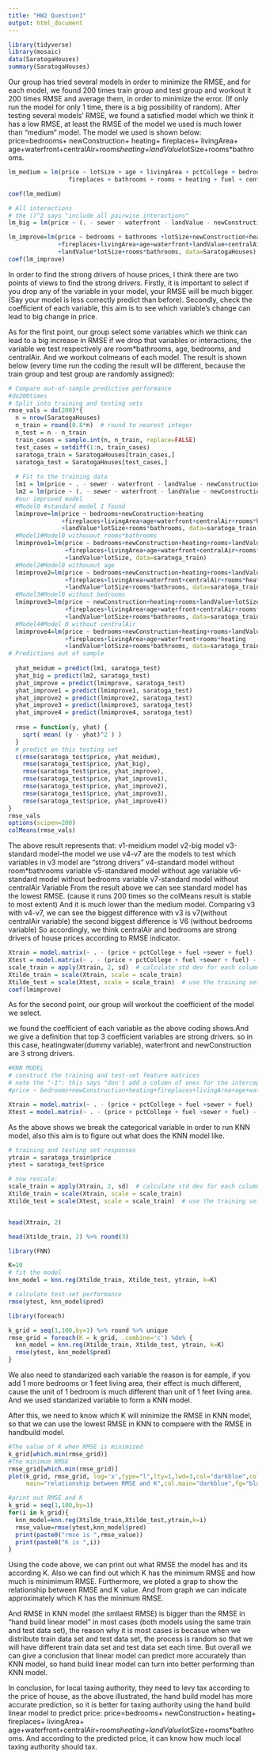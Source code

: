 ```yaml
---
title: "HW2 Question1"
output: html_document
---
```

```r
library(tidyverse)
library(mosaic)
data(SaratogaHouses)
summary(SaratogaHouses)
```

Our group has tried several models in order to minimize the RMSE, and for each model, we found 200 times train group and test group and workout it 200 times RMSE and average them, in order to minimize the error. (If only run the model for only 1 time, there is a big possibility of random). After testing several models’ RMSE, we found a satisfied model which we think it has a low RMSE, at least the RMSE of the model we used is much lower than “medium” model. The model we used is shown below: 
price=bedrooms+ newConstruction+ heating+ fireplaces+ livingArea+ age+waterfront+centralAir+rooms*heating+landValue*lotSize+rooms*bathrooms.

```r
lm_medium = lm(price ~ lotSize + age + livingArea + pctCollege + bedrooms + 
                 fireplaces + bathrooms + rooms + heating + fuel + centralAir, data=SaratogaHouses)

coef(lm_medium)

# All interactions
# the ()^2 says "include all pairwise interactions"
lm_big = lm(price ~ (. - sewer - waterfront - landValue - newConstruction)^2, data=SaratogaHouses)

lm_improve=lm(price ~ bedrooms + bathrooms +lotSize+newConstruction+heating+ rooms
              +fireplaces+livingArea+age+waterfront+landValue+centralAir+rooms*heating
              +landValue*lotSize+rooms*bathrooms, data=SaratogaHouses)
coef(lm_improve)
```
In order to find the strong drivers of house prices, I think there are two points of views to find the strong drivers. Firstly, it is important to select if you drop any of the variable in your model, your RMSE will be much bigger. (Say your model is less correctly predict than before). Secondly, check the coefficient of each variable, this aim is to see which variable’s change can lead to big change in price. 

As for the first point, our group select some variables which we think can lead to a big increase in RMSE if we drop that variables or interactions, the variable we test respectively are room*bathrooms, age, bedrooms, and centralAir. And we workout colmeans of each model. The result is shown below (every time run the coding the result will be different, because the train group and test group are randomly assigned):

```r
# Compare out-of-sample predictive performance
#do200times
# Split into training and testing sets
rmse_vals = do(200)*{
  n = nrow(SaratogaHouses)
  n_train = round(0.8*n)  # round to nearest integer
  n_test = n - n_train
  train_cases = sample.int(n, n_train, replace=FALSE)
  test_cases = setdiff(1:n, train_cases)
  saratoga_train = SaratogaHouses[train_cases,]
  saratoga_test = SaratogaHouses[test_cases,]
  
  # Fit to the training data
  lm1 = lm(price ~ . - sewer - waterfront - landValue - newConstruction, data=saratoga_train)
  lm2 = lm(price ~ (. - sewer - waterfront - landValue - newConstruction)^2, data=saratoga_train)
  #our improved model
  #Model0 #standard model I found
  lmimprove=lm(price ~ bedrooms+newConstruction+heating
               +fireplaces+livingArea+age+waterfront+centralAir+rooms*heating
               +landValue*lotSize+rooms*bathrooms, data=saratoga_train)
  #Model1#Model0 withouout rooms*bathrooms 
  lmimprove1=lm(price ~ bedrooms+newConstruction+heating+rooms+landValue+lotSize+bathrooms
                +fireplaces+livingArea+age+waterfront+centralAir+rooms*heating
                +landValue*lotSize, data=saratoga_train)
  #Model2#Model0 withouout age
  lmimprove2=lm(price ~ bedrooms+newConstruction+heating+rooms+landValue+lotSize+bathrooms
                +fireplaces+livingArea+waterfront+centralAir+rooms*heating
                +landValue*lotSize+rooms*bathrooms, data=saratoga_train)
  #Model3#Model0 without bedrooms
  lmimprove3=lm(price ~ newConstruction+heating+rooms+landValue+lotSize+bathrooms
                +fireplaces+livingArea+age+waterfront+centralAir+rooms*heating
                +landValue*lotSize+rooms*bathrooms, data=saratoga_train)
  #Model4#Model 0 without centralAir
  lmimprove4=lm(price ~ bedrooms+newConstruction+heating+rooms+landValue+lotSize+bathrooms
                +fireplaces+livingArea+age+waterfront+rooms*heating
                +landValue*lotSize+rooms*bathrooms, data=saratoga_train)
# Predictions out of sample
  
  yhat_meidum = predict(lm1, saratoga_test)
  yhat_big = predict(lm2, saratoga_test)
  yhat_improve = predict(lmimprove, saratoga_test)
  yhat_improve1 = predict(lmimprove1, saratoga_test)
  yhat_improve2 = predict(lmimprove2, saratoga_test)
  yhat_improve3 = predict(lmimprove3, saratoga_test)
  yhat_improve4 = predict(lmimprove4, saratoga_test)
  
  rmse = function(y, yhat) {
    sqrt( mean( (y - yhat)^2 ) )
  }
  # predict on this testing set
  c(rmse(saratoga_test$price, yhat_meidum),
    rmse(saratoga_test$price, yhat_big),
    rmse(saratoga_test$price, yhat_improve),
    rmse(saratoga_test$price, yhat_improve1),
    rmse(saratoga_test$price, yhat_improve2),
    rmse(saratoga_test$price, yhat_improve3),
    rmse(saratoga_test$price, yhat_improve4))
}
rmse_vals
options(scipen=200)
colMeans(rmse_vals)
```
The above result represents that:
v1-meidium model 
v2-big model
v3-standard model-the model we use
v4-v7 are the models to test which variables in v3 model are “strong drivers”
v4-standard model without room*bathrooms variable
v5-standared model without age variable
v6-standard model without bedrooms variable 
v7-standard model without centralAir Variable
From the result above we can see standard model has the lowest RMSE. (cause it runs 200 times so the colMeans result is stable to most extent) And it is much lower than the medium model. 
Comparing v3 with v4-v7, we can see the biggest difference with v3 is v7(without centralAir variable) the second biggest difference is V6 (without bedrooms variable) So accordingly, we think centralAir and bedrooms are strong drivers of house prices according to RMSE indicator.

```r
Xtrain = model.matrix(~ . - (price + pctCollege + fuel +sewer + fuel) - 1, data=saratoga_train)
Xtest = model.matrix(~ . - (price + pctCollege + fuel +sewer + fuel) - 1, data=saratoga_test)
scale_train = apply(Xtrain, 2, sd)  # calculate std dev for each column
Xtilde_train = scale(Xtrain, scale = scale_train)
Xtilde_test = scale(Xtest, scale = scale_train)  # use the training set scales!
coef(lmimprove)
```
As for the second point, our group will workout the coefficient of the model we select.

we found the coefficient of each variable as the above coding shows.And we give a definition that top 3 coefficient variables are strong drivers. so in this case, heatingwater(dummy variable), waterfront and newConstruction are 3 strong drivers.

```r
#KNN MODEL 
# construct the training and test-set feature matrices
# note the "-1": this says "don't add a column of ones for the intercept"
#price ~ bedrooms+newConstruction+heating+fireplaces+livingArea+age+waterfront+centralAir+rooms*heating+landValue*lotSize+rooms*bathrooms

Xtrain = model.matrix(~ . - (price + pctCollege + fuel +sewer + fuel) - 1, data=saratoga_train)
Xtest = model.matrix(~ . - (price + pctCollege + fuel +sewer + fuel) - 1, data=saratoga_test)
```
As the above shows we break the categorical variable in order to run KNN model, also this aim is to figure out what does the KNN model like.
```r
# training and testing set responses
ytrain = saratoga_train$price
ytest = saratoga_test$price

# now rescale:
scale_train = apply(Xtrain, 2, sd)  # calculate std dev for each column
Xtilde_train = scale(Xtrain, scale = scale_train)
Xtilde_test = scale(Xtest, scale = scale_train)  # use the training set scales!


head(Xtrain, 2)

head(Xtilde_train, 2) %>% round(3)

library(FNN)

K=10
# fit the model
knn_model = knn.reg(Xtilde_train, Xtilde_test, ytrain, k=K)

# calculate test-set performance
rmse(ytest, knn_model$pred)

library(foreach)

k_grid = seq(1,100,by=1) %>% round %>% unique
rmse_grid = foreach(K = k_grid, .combine='c') %do% {
  knn_model = knn.reg(Xtilde_train, Xtilde_test, ytrain, k=K)
  rmse(ytest, knn_model$pred)
}

```
We also need to standarized each variable the reason is for eample, if you add 1 more bedrooms or 1 feet living area, their effect is much different, cause the unit of 1 bedroom is much different than unit of 1 feet living area. And we used standarized variable to form a KNN model.

After this, we need to know which K will minimize the RMSE in KNN model, so that we can use the lowest RMSE in KNN to compaere with the RMSE in handbuild model. 
```r
#The value of K when RMSE is minimized
k_grid[which.min(rmse_grid)]
#The minimum RMSE
rmse_grid[which.min(rmse_grid)]
plot(k_grid, rmse_grid, log='x',type="l",lty=1,lwd=3,col="darkblue",col.axis="darkblue",  col.lab="black",
     main="relationship between RMSE and K",col.main="darkblue",fg="black",las=0,font=2,xlab="K value",ylab="RMSE",col.lab="black")

#print out RMSE and K
k_grid = seq(1,100,by=1)
for(i in k_grid){
  knn_model=knn.reg(Xtilde_train,Xtilde_test,ytrain,k=i)
  rmse_value=rmse(ytest,knn_model$pred)
  print(paste0("rmse is ",rmse_value))
  print(paste0("K is ",i))
}

```
Using the code above, we can print out what RMSE the model has and its according K. Also we can find out which K has the minimum RMSE and how much is minimimum RMSE. Furthermore, we ploted a grap to show the relationship between RMSE and K value. And from graph we can indicate approximately which K has the minimum RMSE.

And RMSE in KNN model (the smllaest RMSE) is bigger than the RMSE in “hand build linear model” in most cases (both models using the same train and test data set), the reason why it is most cases is becasue when we distribute train data set and test data set, the process is random so that we will have different train data set and test data set each time. But overall we can give a conclusion that linear model can predict more accurately than KNN model, so hand build linear model can turn into better performing than KNN model. 

In conclusion, for local taxing authority, they need to levy tax according to the price of house, as the above illustrated, the hand build model has more accurate prediction, so it is better for taxing authority using the hand build linear model to predict price:
price=bedrooms+ newConstruction+ heating+ fireplaces+ livingArea+ age+waterfront+centralAir+rooms*heating+landValue*lotSize+rooms*bathrooms.
And according to the predicted price, it can know how much local taxing authority should tax.





